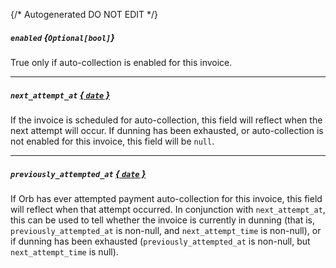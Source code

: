{/* Autogenerated DO NOT EDIT  */}
##### `enabled` *{`Optional[bool]`}*
True only if auto-collection is enabled for this invoice.

---
##### `next_attempt_at` [*{ `date` }*](https://docs.python.org/3/library/datetime.html#date-objects)
If the invoice is scheduled for auto-collection, this field will reflect when the next attempt will occur. If dunning has been exhausted, or auto-collection is not enabled for this invoice, this field will be `null`.

---
##### `previously_attempted_at` [*{ `date` }*](https://docs.python.org/3/library/datetime.html#date-objects)
If Orb has ever attempted payment auto-collection for this invoice, this field will reflect when that attempt occurred. In conjunction with `next_attempt_at`, this can be used to tell whether the invoice is currently in dunning (that is, `previously_attempted_at` is non-null, and `next_attempt_time` is non-null), or if dunning has been exhausted (`previously_attempted_at` is non-null, but `next_attempt_time` is null).

